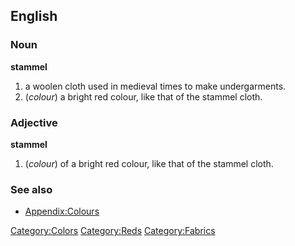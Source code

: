 ==English==

===Noun===
'''stammel'''
# a woolen cloth used in medieval times to make undergarments.
#(''colour'') a bright red colour, like that of the stammel cloth.

===Adjective===
'''stammel'''
#(''colour'') of a bright red colour, like that of the stammel cloth.


===See also===
*[[Wiktionary_Appendix:Colours|Appendix:Colours]]

[[Category:Colors]]
[[Category:Reds]]
[[Category:Fabrics]]